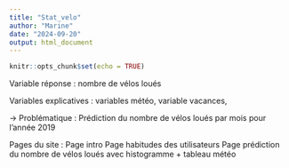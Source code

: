 ```yaml
---
title: "Stat_velo"
author: "Marine"
date: "2024-09-20"
output: html_document
---
```


```r
knitr::opts_chunk$set(echo = TRUE)
```

Variable réponse : nombre de vélos loués

Variables explicatives : variables météo, variable vacances, 

→ Problématique : Prédiction du nombre de vélos loués par mois pour l’année 2019

Pages du site : 
Page intro
Page habitudes des utilisateurs 
Page prédiction du nombre de vélos loués avec histogramme + tableau météo 
